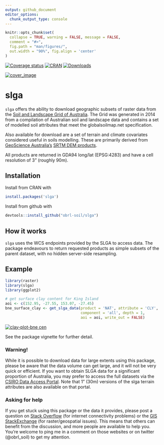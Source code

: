 ```yaml
---
output: github_document
editor_options: 
  chunk_output_type: console
---
```


```r
knitr::opts_chunk$set(
  collapse = TRUE, warning = FALSE, message = FALSE,
  comment = "#>",
  fig.path = "man/figures/",
  out.width = "90%", fig.align = 'center'
)
```

[![Coverage status](https://codecov.io/gh/obrl-soil/slga/branch/master/graph/badge.svg)](https://codecov.io/github/obrl-soil/slga?branch=master)
[![CRAN](https://www.r-pkg.org/badges/version/slga)](https://cran.r-project.org/package=slga)
[![Downloads](https://cranlogs.r-pkg.org/badges/grand-total/slga)](https://www.r-pkg.org/pkg/slga)

[![cover_image](man/figures/slga_img.png)](https://obrl-soil.github.io/slga)

# slga

`slga` offers the ability to download geographic subsets of raster data from the [Soil and Landscape Grid of Australia](https://www.clw.csiro.au/aclep/soilandlandscapegrid/index.html). The Grid was generated in 2014 from a compilation of Australian soil and landscape data and contains a set of modelled soil attributes that meet the globalsoilmap.net specification. 

Also available for download are a set of terrain and climate covariates considered useful in soils modelling. These are primarily derived from [GeoScience Australia's](https://www.ga.gov.au) [SRTM DEM products](https://www.ga.gov.au/scientific-topics/national-location-information/digital-elevation-data).

All products are returned in GDA94 long/lat (EPSG:4283) and have a cell resolution of 3" (roughly 90m). 

## Installation

Install from CRAN with

```r
install.packages('slga')
```

Install from github with

```r
devtools::install_github("obrl-soil/slga")
```

## How it works

`slga` uses the WCS endpoints provided by the SLGA to access data. The package endeavours to return requested products as simple subsets of the parent dataset, with no hidden server-side resampling.

## Example

```r
library(raster)
library(slga)
library(ggplot2)
```

```r
# get surface clay content for King Island
aoi <- c(152.95, -27.55, 153.07, -27.45)
bne_surface_clay <- get_slga_data(product = 'NAT', attribute = 'CLY',
                                  component = 'all', depth = 1,
                                  aoi = aoi, write_out = FALSE)
```

[![clay-plot-bne cen](man/figures/README-dplot-1.png)](https://obrl-soil.github.io/slga)

See the package vignette for further detail.

### Warning!

While it is possible to download data for large extents using this package, please be aware that the data volume can get large, and it will not be very quick or efficient. If you want to obtain SLGA data for a significant proportion of Australia, you may prefer to access the full datasets via the [CSIRO Data Access Portal](https://data.csiro.au/dap). Note that 1" (30m) versions of the slga terrain attributes are also available on that portal.

### Asking for help

If you get stuck using this package or the data it provides, please post a question on [Stack Overflow](https://stackoverflow.com/) (for internet connectivity problems) or the [GIS StackExchange](https://gis.stackexchange.com/) (for raster/geospatial issues). This means that others can benefit from the discussion, and more people are available to help you. You're welcome to ping me in a comment on those websites or on twitter (@obrl_soil) to get my attention.
